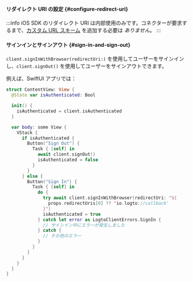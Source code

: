 
<SignInFlowSummary />

#### リダイレクト URI の設定 \{#configure-redirect-uri}

<ConfigureRedirectUri figureSrc={redirectUriFigure} redirectUri="io.logto://callback" />

:::info
iOS SDK のリダイレクト URI は内部使用のみです。コネクターが要求するまで、[カスタム URL スキーム](https://developer.apple.com/documentation/xcode/defining-a-custom-url-scheme-for-your-app) を追加する必要は _ありません_。
:::

#### サインインとサインアウト \{#sign-in-and-sign-out}

<SignInNote calling=".signInWithBrowser(redirectUri:)" />

`client.signInWithBrowser(redirectUri:)` を使用してユーザーをサインインし、`client.signOut()` を使用してユーザーをサインアウトできます。

例えば、SwiftUI アプリでは：

```swift title="ContentView.swift"
struct ContentView: View {
  @State var isAuthenticated: Bool

  init() {
    isAuthenticated = client.isAuthenticated
  }

  var body: some View {
    VStack {
      if isAuthenticated {
        Button("Sign Out") {
          Task { [self] in
            await client.signOut()
            isAuthenticated = false
          }
        }
      } else {
        Button("Sign In") {
          Task { [self] in
            do {
              try await client.signInWithBrowser(redirectUri: "${
                props.redirectUris[0] ?? 'io.logto://callback'
              }")
              isAuthenticated = true
            } catch let error as LogtoClientErrors.SignIn {
              // サインイン中にエラーが発生しました
            } catch {
              // その他のエラー
            }
          }
        }
      }
    }
  }
}
```
